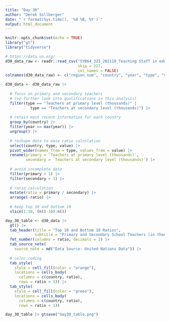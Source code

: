 ```yaml
---
title: "Day 30"
author: "Derek Sollberger"
date: "`r format(Sys.time(), '%d %B, %Y')`"
output: html_document
---
```


```r
knitr::opts_chunk$set(echo = TRUE)
library("gt")
library("tidyverse")
```

```r
# https://data.un.org/
d30_data_raw <- readr::read_csv("SYB64_323_202110_Teaching Staff in education.csv",
                                skip = 227,
                                col_names = FALSE)
colnames(d30_data_raw) <- c("region_num", "country", "year", "type", "value", "notes", "source")
```

```r
d30_data <- d30_data_raw |>
  
  # focus on primary and secondary teachers
  # (no further look into qualifications in this analysis)
  filter(type == "Teachers at primary level (thousands)" |
           type == "Teachers at secondary level (thousands)") |>
  
  # retain most recent information for each country
  group_by(country) |>
  filter(year == max(year)) |>
  ungroup() |>
  
  # reshape data to ease ratio calculation
  select(country, type, value) |>
  pivot_wider(names_from = type, values_from = value) |>
  rename(primary = `Teachers at primary level (thousands)`,
         secondary = `Teachers at secondary level (thousands)`) |>
  
  # avoid incomplete data
  filter(primary > 1) |>
  filter(secondary > 1) |>
  
  # ratio calculation
  mutate(ratio = primary / secondary) |>
  arrange(-ratio) |>
  
  # keep top 10 and bottom 10
  slice(1:10, (n()-10):n())
```

```r
day_30_table <- d30_data |>
  gt() |>
  tab_header(title = "Top 10 and Bottom 10 Ratios",
             subtitle = "Primary and Secondary School Teachers (in thousands)") |>
  fmt_number(columns = ratio, decimals = 2) |>
  tab_source_note(
    source_note = md("Data Source: United Nations Data")) |>
  
  # color coding
  tab_style(
    style = cell_fill(color = "orange"),
    locations = cells_body(
      columns = c(country, ratio),
      rows = ratio > 1)) |>
  tab_style(
    style = cell_fill(color = "green"),
    locations = cells_body(
      columns = c(country, ratio),
      rows = ratio < 1))
```

```r
day_30_table |> gtsave("day30_table.png")
```

